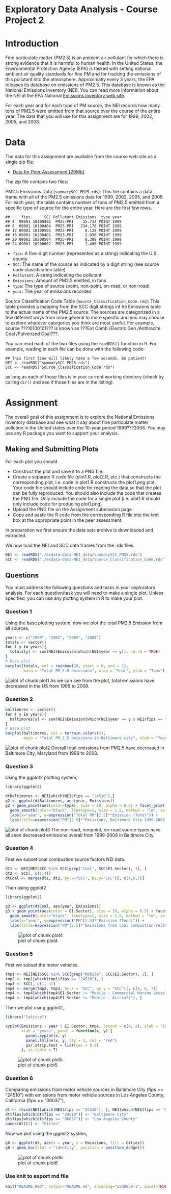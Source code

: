 Exploratory Data Analysis - Course Project 2
============================================

# Introduction

Fine particulate matter (PM2.5) is an ambient air pollutant for which there is strong evidence that it is harmful to human health. In the United States, the Environmental Protection Agency (EPA) is tasked with setting national ambient air quality standards for fine PM and for tracking the emissions of this pollutant into the atmosphere. Approximatly every 3 years, the EPA releases its database on emissions of PM2.5. This database is known as the National Emissions Inventory (NEI). You can read more information about the NEI at the EPA National [Emissions Inventory web site](http://www.epa.gov/ttn/chief/eiinformation.html).

For each year and for each type of PM source, the NEI records how many tons of PM2.5 were emitted from that source over the course of the entire year. The data that you will use for this assignment are for 1999, 2002, 2005, and 2008.

# Data

The data for this assignment are available from the course web site as a single zip file:

* [Data for Peer Assessment [29Mb]](https://d396qusza40orc.cloudfront.net/exdata%2Fdata%2FNEI_data.zip)

The zip file contains two files:

PM2.5 Emissions Data (`summarySCC_PM25.rds`): This file contains a data frame with all of the PM2.5 emissions data for 1999, 2002, 2005, and 2008. For each year, the table contains number of tons of PM2.5 emitted from a specific type of source for the entire year. Here are the first few rows.
````
##     fips      SCC Pollutant Emissions  type year
## 4  09001 10100401  PM25-PRI    15.714 POINT 1999
## 8  09001 10100404  PM25-PRI   234.178 POINT 1999
## 12 09001 10100501  PM25-PRI     0.128 POINT 1999
## 16 09001 10200401  PM25-PRI     2.036 POINT 1999
## 20 09001 10200504  PM25-PRI     0.388 POINT 1999
## 24 09001 10200602  PM25-PRI     1.490 POINT 1999
````

* `fips`: A five-digit number (represented as a string) indicating the U.S. county
* `SCC`: The name of the source as indicated by a digit string (see source code classification table)
* `Pollutant`: A string indicating the pollutant
* `Emissions`: Amount of PM2.5 emitted, in tons
* `type`: The type of source (point, non-point, on-road, or non-road)
* `year`: The year of emissions recorded

Source Classification Code Table (`Source_Classification_Code.rds`): This table provides a mapping from the SCC digit strings int he Emissions table to the actual name of the PM2.5 source. The sources are categorized in a few different ways from more general to more specific and you may choose to explore whatever categories you think are most useful. For example, source ???10100101??? is known as ???Ext Comb /Electric Gen /Anthracite Coal /Pulverized Coal???.

You can read each of the two files using the `readRDS()` function in R. For example, reading in each file can be done with the following code:

````
## This first line will likely take a few seconds. Be patient!
NEI <- readRDS("summarySCC_PM25.rds")
SCC <- readRDS("Source_Classification_Code.rds")
````

as long as each of those files is in your current working directory (check by calling `dir()` and see if those files are in the listing).

# Assignment

The overall goal of this assignment is to explore the National Emissions Inventory database and see what it say about fine particulate matter pollution in the United states over the 10-year period 1999???2008. You may use any R package you want to support your analysis.

## Making and Submitting Plots

For each plot you should

* Construct the plot and save it to a PNG file.
* Create a separate R code file (plot1.R, plot2.R, etc.) that constructs the corresponding plot, i.e. code in plot1.R constructs the plot1.png plot. Your code file should include code for reading the data so that the plot can be fully reproduced. You should also include the code that creates the PNG file. Only include the code for a single plot (i.e. plot1.R should only include code for producing plot1.png)
* Upload the PNG file on the Assignment submission page
* Copy and paste the R code from the corresponding R file into the text box at the appropriate point in the peer assessment.

In preparation we first ensure the data sets archive is downloaded and extracted.

We now load the NEI and SCC data frames from the .rds files.

```r
NEI <- readRDS("./exdata-data-NEI_data/summarySCC_PM25.rds")
SCC <- readRDS("./exdata-data-NEI_data/Source_Classification_Code.rds")
```

## Questions

You must address the following questions and tasks in your exploratory analysis. For each question/task you will need to make a single plot. Unless specified, you can use any plotting system in R to make your plot.

### Question 1

Using the base plotting system, now we plot the total PM2.5 Emission from all sources,


```r
years <- c("1999", "2002", "2005", "2008")
totals <- vector()
for ( y in years){
  totals[y] <- sum(NEI$Emission[which(NEI$year == y)], na.rm = TRUE)
}
# Base plot
barplot(totals, col = rainbow(20, start = 0, end = 1), 
        main = "Total PM_2.5 emissions", xlab = "Year", ylab = "Tons")
```

![plot of chunk plot1](plot1.png) 
As we can see from the plot, total emissions have decreased in the US from 1999 to 2008.

### Question 2

```r
baltimores <- vector()
for ( y in years){
  baltimores[y] <- sum(NEI$Emission[which(NEI$year == y & NEI$fips == "24510")], na.rm = TRUE)
}
# Base plot
barplot(baltimores, col = terrain.colors(2), 
        main = "Total PM_2.5 emissions in Baltimore city", xlab = "Year", ylab = "Tons")
```
![plot of chunk plot2](plot2.png) 
Overall total emissions from PM2.5 have decreased in Baltimore City, Maryland from 1999 to 2008.

### Question 3

Using the ggplot2 plotting system,


```r
library(ggplot2)

dtBaltimores <- NEI[which(NEI$fips == "24510"),]
g2 <- ggplot(dtBaltimores, aes(year, Emissions))
g2 + geom_point(aes(color=type), size = 10, alpha = 0.5) + facet_grid(. ~type) + 
  geom_smooth(color="black", linetype=1, size = 1.5, method = "lm", se = FALSE) + 
  labs(x="year", y=expression("Total PM"[2.5]*"Emission (Tons)")) + 
  labs(title=expression("PM"[2.5]*"Emissions, Baltimore City 1999-2008 by Source Type"))
```

![plot of chunk plot3](plot3.png) 
The non-road, nonpoint, on-road source types have all seen decreased emissions overall from 1999-2008 in Baltimore City.


### Question 4

First we subset coal combustion source factors NEI data.


```r
dt1 <- NEI[NEI$SCC %in% SCC[grep("Coal", SCC$EI.Sector), 1], ]
dt2 <- SCC[, c(1,4)]
dtCoal <- merge(dt1, dt2, by.x="SCC", by.y="SCC")[, c(4,6,7)]
```

Then using ggplot2

```r
library(ggplot2)

g3 <- ggplot(dtCoal, aes(year, Emissions))
g3 + geom_point(aes(color = EI.Sector), size = 10, alpha = 0.5) + facet_grid(. ~ EI.Sector) +
  geom_smooth(color="black", linetype=1, size = 1.5, method = "lm", se = FALSE) +
  labs(x="year", y=expression("PM"[2.5]*"Emission (Tons)")) + 
  labs(title=expression("PM"[2.5]*"Emissions from coal combustion-related sources changed"))
```

![plot of chunk plot4](plot4.png) 

### Question 5

First we subset the motor vehicles.


```r
tmp1 <- NEI[NEI$SCC %in% SCC[grep("Mobile", SCC$EI.Sector), 1], ]
tmp2 <- tmp1[which(tmp1$fips == "24510"), ]
tmp3 <- SCC[, c(1, 4)]
tmp4 <- merge(tmp2, tmp3, by.x = "SCC", by.y = "SCC")[, c(4, 6, 7)]
tmp4 <- tmp4[which(tmp4$EI.Sector != "Mobile - Commercial Marine Vessels"), ]
tmp4 <- tmp4[which(tmp4$EI.Sector != "Mobile - Aircraft"), ]
```
Then we plot using ggplot2,


```r
library("lattice")

xyplot(Emissions ~ year | EI.Sector, tmp4, layout = c(4, 2), ylab = "Emissions", 
       xlab = "years", panel = function(x, y) {
         panel.xyplot(x, y)
         panel.lmline(x, y, lty = 1, col = "red")
         par.strip.text = list(cex = 0.8)
       }, as.table = T)
```

![plot of chunk plot5](plot5.png) 

### Question 6

Comparing emissions from motor vehicle sources in Baltimore City (fips == "24510") with emissions from motor vehicle sources in Los Angeles County, California (fips == "06037"),


```r
dt <- rbind(NEI[which(NEI$fips == "24510"), ], NEI[which(NEI$fips == "06037"), ])
dt$fips[which(dt$fips == "24510")] <- "Baltimore City"
dt$fips[which(dt$fips == "06037")] <- "Los Angeles County"
names(dt)[1] <- "Cities"
```

Now we plot using the ggplot2 system,


```r
g6 <- ggplot(dt, aes(x = year, y = Emissions, fill = Cities))
g6 + geom_bar(stat = "identity", position = position_dodge())
```

![plot of chunk plot6](plot6.png)

### Use knit to export md file
```r
knit("README.Rmd", output="README.md", encoding="ISO8859-1", quiet=TRUE)
```